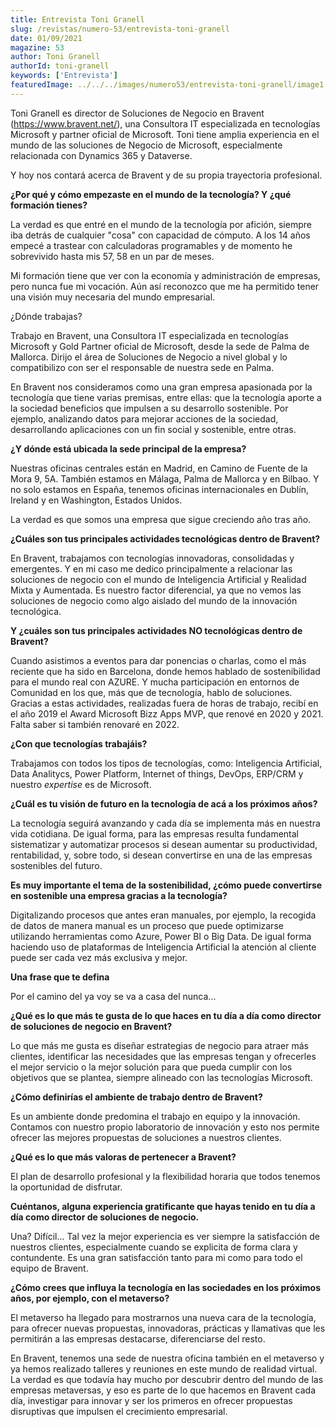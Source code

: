 ```yaml
---
title: Entrevista Toni Granell
slug: /revistas/numero-53/entrevista-toni-granell
date: 01/09/2021
magazine: 53
author: Toni Granell
authorId: toni-granell
keywords: ['Entrevista']
featuredImage: ../../../images/numero53/entrevista-toni-granell/image1.png
---
```


Toni Granell es director de Soluciones de Negocio en Bravent
(<https://www.bravent.net/>), una Consultora IT especializada en
tecnologías Microsoft y partner oficial de Microsoft. Toni tiene amplia
experiencia en el mundo de las soluciones de Negocio de Microsoft,
especialmente relacionada con Dynamics 365 y Dataverse.

Y hoy nos contará acerca de Bravent y de su propia trayectoria
profesional.

**¿Por qué y cómo empezaste en el mundo de la tecnología? Y ¿qué formación tienes?**

La verdad es que entré en el mundo de la tecnología por afición, siempre
iba detrás de cualquier "cosa" con capacidad de cómputo. A los 14 años
empecé a trastear con calculadoras programables y de momento he
sobrevivido hasta mis 57, 58 en un par de meses.

Mi formación tiene que ver con la economía y administración de empresas,
pero nunca fue mi vocación. Aún así reconozco que me ha permitido tener
una visión muy necesaria del mundo empresarial.

¿Dónde trabajas?

Trabajo en Bravent, una Consultora IT especializada en tecnologías
Microsoft y Gold Partner oficial de Microsoft, desde la sede de Palma de
Mallorca. Dirijo el área de Soluciones de Negocio a nivel global y lo
compatibilizo con ser el responsable de nuestra sede en Palma.

En Bravent nos consideramos como una gran empresa apasionada por la
tecnología que tiene varias premisas, entre ellas: que la tecnología
aporte a la sociedad beneficios que impulsen a su desarrollo sostenible.
Por ejemplo, analizando datos para mejorar acciones de la sociedad,
desarrollando aplicaciones con un fin social y sostenible, entre otras.

**¿Y dónde está ubicada la sede principal de la empresa?**

Nuestras oficinas centrales están en Madrid, en Camino de Fuente de la
Mora 9, 5A.
También estamos en Málaga, Palma de Mallorca y en Bilbao. Y no solo
estamos en España, tenemos oficinas internacionales en Dublín, Ireland y
en Washington, Estados Unidos.

La verdad es que somos una empresa que sigue creciendo año tras año.

**¿Cuáles son tus principales actividades tecnológicas dentro de Bravent?**

En Bravent, trabajamos con tecnologías innovadoras, consolidadas y
emergentes. Y en mi caso me dedico principalmente a relacionar las
soluciones de negocio con el mundo de Inteligencia Artificial y Realidad
Mixta y Aumentada. Es nuestro factor diferencial, ya que no vemos las
soluciones de negocio como algo aislado del mundo de la innovación
tecnológica.

**Y ¿cuáles son tus principales actividades NO tecnológicas dentro de Bravent?**

Cuando asistimos a eventos para dar ponencias o charlas, como el más
reciente que ha sido en Barcelona, donde hemos hablado de sostenibilidad
para el mundo real con AZURE. Y mucha participación en entornos de
Comunidad en los que, más que de tecnología, hablo de soluciones.
Gracias a estas actividades, realizadas fuera de horas de trabajo,
recibí en el año 2019 el Award Microsoft Bizz Apps MVP, que renové en
2020 y 2021. Falta saber si también renovaré en 2022.

**¿Con que tecnologías trabajáis?**

Trabajamos con todos los tipos de tecnologías, como: Inteligencia
Artificial, Data Analitycs, Power Platform, Internet of things, DevOps,
ERP/CRM y nuestro *expertise* es de Microsoft.

**¿Cuál es tu visión de futuro en la tecnología de acá a los próximos años?**

La tecnología seguirá avanzando y cada día se implementa más en nuestra
vida cotidiana. De igual forma, para las empresas resulta fundamental
sistematizar y automatizar procesos si desean aumentar su productividad,
rentabilidad, y, sobre todo, si desean convertirse en una de las
empresas sostenibles del futuro.

**Es muy importante el tema de la sostenibilidad, ¿cómo puede convertirse en sostenible una empresa gracias a la tecnología?**

Digitalizando procesos que antes eran manuales, por ejemplo, la recogida
de datos de manera manual es un proceso que puede optimizarse utilizando
herramientas como Azure, Power BI o Big Data.
De igual forma haciendo uso de plataformas de Inteligencia Artificial la
atención al cliente puede ser cada vez más exclusiva y mejor.

**Una frase que te defina**

Por el camino del ya voy se va a casa del nunca...

**¿Qué es lo que más te gusta de lo que haces en tu día a día como director de soluciones de negocio en Bravent?**

Lo que más me gusta es diseñar estrategias de negocio para atraer más
clientes, identificar las necesidades que las empresas tengan y
ofrecerles el mejor servicio o la mejor solución para que pueda cumplir
con los objetivos que se plantea, siempre alineado con las tecnologías
Microsoft.

**¿Cómo definirías el ambiente de trabajo dentro de Bravent?**

Es un ambiente donde predomina el trabajo en equipo y la innovación.
Contamos con nuestro propio laboratorio de innovación y esto nos permite
ofrecer las mejores propuestas de soluciones a nuestros clientes.

**¿Qué es lo que más valoras de pertenecer a Bravent?**

El plan de desarrollo profesional y la flexibilidad horaria que todos
tenemos la oportunidad de disfrutar.

**Cuéntanos, alguna experiencia gratificante que hayas tenido en tu día a día como director de soluciones de negocio.**

Una? Difícil... Tal vez la mejor experiencia es ver siempre la
satisfacción de nuestros clientes, especialmente cuando se explicita de
forma clara y contundente. Es una gran satisfacción tanto para mi como
para todo el equipo de Bravent.

**¿Cómo crees que influya la tecnología en las sociedades en los próximos años, por ejemplo, con el metaverso?**

El metaverso ha llegado para mostrarnos una nueva cara de la tecnología,
para ofrecer nuevas propuestas, innovadoras, prácticas y llamativas que
les permitirán a las empresas destacarse, diferenciarse del resto.

En Bravent, tenemos una sede de nuestra oficina también en el metaverso
y ya hemos realizado talleres y reuniones en este mundo de realidad
virtual. La verdad es que todavía hay mucho por descubrir dentro del
mundo de las empresas metaversas, y eso es parte de lo que hacemos en
Bravent cada día, investigar para innovar y ser los primeros en ofrecer
propuestas disruptivas que impulsen el crecimiento empresarial.

